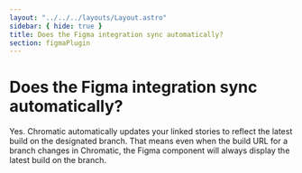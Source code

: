 ```yaml
---
layout: "../../../layouts/Layout.astro"
sidebar: { hide: true }
title: Does the Figma integration sync automatically?
section: figmaPlugin
---
```


# Does the Figma integration sync automatically?

Yes. Chromatic automatically updates your linked stories to reflect the latest build on the designated branch. That means even when the build URL for a branch changes in Chromatic, the Figma component will always display the latest build on the branch.
